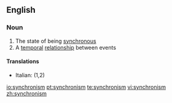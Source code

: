 ==English==

===Noun===
{{wikipedia}}
{{en-noun|-}}

# The state of being [[synchronous]]
# A [[temporal]] [[relationship]] between events

====Translations====
{{top}}
*Italian: {{t+|it|sincronismo|m}} (1,2)
{{mid}}

{{bottom}}

[[io:synchronism]]
[[pt:synchronism]]
[[te:synchronism]]
[[vi:synchronism]]
[[zh:synchronism]]